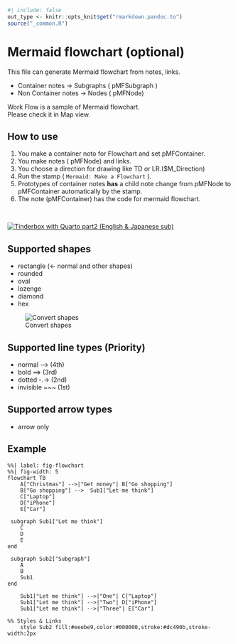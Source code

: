```r
#| include: false
out_type <- knitr::opts_knit$get("rmarkdown.pandoc.to")
source("_common.R")
```
# Mermaid flowchart (optional) {#sec-mermaid-flowchart }

This file can generate Mermaid flowchart from notes, links.

* Container notes -> Subgraphs ( pMFSubgraph )
* Non Container notes -> Nodes ( pMFNode)

Work Flow is a sample of Mermaid flowchart.  
Please check it in Map view.




## How to use { #sec-how-to-use-mermaid }

1. You make a container noto for Flowchart and set pMFContainer.
2. You make notes ( pMFNode) and links. 
3. You choose a direction for drawing like TD or LR.($M_Direction)
4. Run the stamp ( `Mermaid: Make a Flowchart` ).
5. Prototypes of container notes **has** a child note change from pMFNode to pMFContainer automatically by the stamp.
6. The note (pMFContainer) has the code for mermaid flowchart.

<br>

[![Tinderbox with Quarto part2 (English & Japanese sub)](./screenshots/opening_part2.png)](https://youtu.be/of2TkCyJ2xY)




## Supported shapes { #sec-supported-shapes }
* rectangle (<- normal and other shapes)
* rounded
* oval
* lozenge
* diamond
* hex

![Convert shapes](./screenshots/convertshapes.png)





## Supported line types (Priority) { #sec-supported-line-types-priority }
* normal 	 -->			(4th)
* bold     	 ==>			(3rd)
* dotted  	 -.->		    (2nd)
* invisible	 ~~~		   	(1st)




## Supported arrow types { #sec-supported-arrow-types }
* arrow only 




## Example { #sec-example }

```mermaid
%%| label: fig-flowchart
%%| fig-width: 5
flowchart TB
    A["Christmas"] -->|"Get money"| B["Go shopping"]
    B["Go shopping"] -->  Sub1["Let me think"]
    C["Laptop"]
    D["iPhone"]
    E["Car"]

 subgraph Sub1["Let me think"]
    C
    D
    E
end 

 subgraph Sub2["Subgraph"]
    A
    B
    Sub1
end 

    Sub1["Let me think"] -->|"One"| C["Laptop"]
    Sub1["Let me think"] -->|"Two"| D["iPhone"]
    Sub1["Let me think"] -->|"Three"| E["Car"]

%% Styles & Links
    style Sub2 fill:#eeebe9,color:#000000,stroke:#dc490b,stroke-width:2px

```





